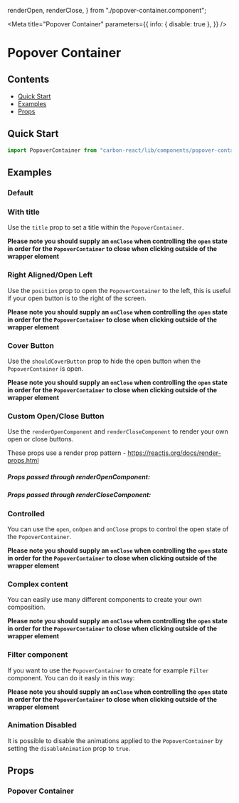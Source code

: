 

  renderOpen,
  renderClose,
} from "./popover-container.component";


<Meta
  title="Popover Container"
  parameters={{
    info: { disable: true },
  }}
/>

# Popover Container

## Contents

- [Quick Start](#quick-start)
- [Examples](#examples)
- [Props](#props)

## Quick Start

```javascript
import PopoverContainer from "carbon-react/lib/components/popover-container";
```

## Examples

### Default

<Canvas>
  <Story
    name="default"
    story={stories.Default}
  />
</Canvas>

### With title

Use the `title` prop to set a title within the `PopoverContainer`.

**Please note you should supply an `onClose` when controlling the `open` state in order for the `PopoverContainer` to close when clicking outside of the wrapper element**

<Canvas>
  <Story name="title" story={stories.Title} />
</Canvas>

### Right Aligned/Open Left

Use the `position` prop to open the `PopoverContainer` to the left, this is useful if your open button is to the right
of the screen.

**Please note you should supply an `onClose` when controlling the `open` state in order for the `PopoverContainer` to close when clicking outside of the wrapper element**

<Canvas>
  <Story name="position" story={stories.Position} />
</Canvas>

### Cover Button

Use the `shouldCoverButton` prop to hide the open button when the `PopoverContainer` is open.

**Please note you should supply an `onClose` when controlling the `open` state in order for the `PopoverContainer` to close when clicking outside of the wrapper element**

<Canvas>
  <Story name="cover button" story={stories.CoverButton} />
</Canvas>

### Custom Open/Close Button

Use the `renderOpenComponent` and `renderCloseComponent` to render your own open or close buttons.

These props use a render prop pattern - https://reactjs.org/docs/render-props.html

##### Props passed through renderOpenComponent:

<Props of={renderOpen} />

##### Props passed through renderCloseComponent:

<Props of={renderClose} />

<Canvas>
  <Story name="render props" story={stories.RenderProps} />
</Canvas>

### Controlled

You can use the `open`, `onOpen` and `onClose` props to control the open state of the `PopoverContainer`.

**Please note you should supply an `onClose` when controlling the `open` state in order for the `PopoverContainer` to close when clicking outside of the wrapper element**

<Canvas>
  <Story name="controlled" story={stories.Controlled} />
</Canvas>

### Complex content

You can easily use many different components to create your own composition.

**Please note you should supply an `onClose` when controlling the `open` state in order for the `PopoverContainer` to close when clicking outside of the wrapper element**

<Canvas>
  <Story name="complex" story={stories.Complex} />
</Canvas>

### Filter component

If you want to use the `PopoverContainer` to create for example `Filter` component.
You can do it easly in this way:

**Please note you should supply an `onClose` when controlling the `open` state in order for the `PopoverContainer` to close when clicking outside of the wrapper element**

<Canvas>
  <Story name="filter" story={stories.Filter} />
</Canvas>

### Animation Disabled  

It is possible to disable the animations applied to the `PopoverContainer` by setting the `disableAnimation` prop to `true`.

<Canvas>
  <Story
    name="disable animation"
    story={stories.DisableAnimation}
  />
</Canvas>

## Props

### Popover Container

<StyledSystemProps of={PopoverContainer} padding noHeader />
